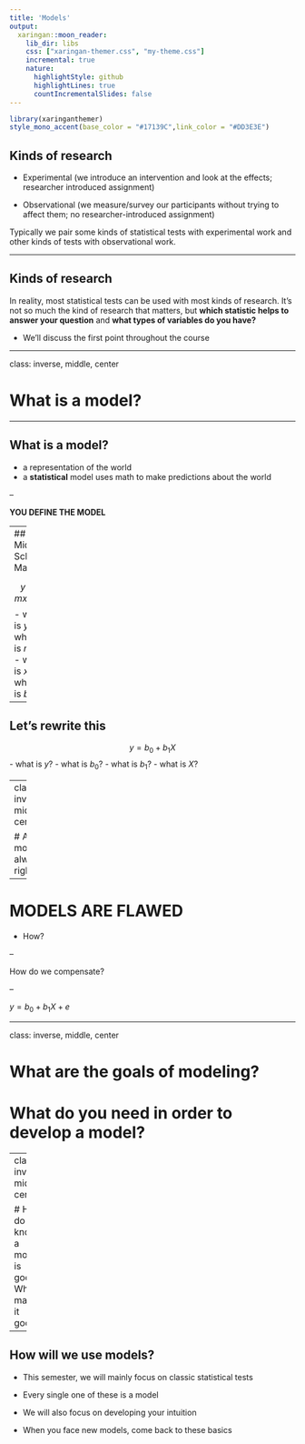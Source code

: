 ```yaml
---
title: 'Models'
output:
  xaringan::moon_reader:
    lib_dir: libs
    css: ["xaringan-themer.css", "my-theme.css"]
    incremental: true
    nature:
      highlightStyle: github
      highlightLines: true
      countIncrementalSlides: false
---
```


```r
library(xaringanthemer)
style_mono_accent(base_color = "#17139C",link_color = "#DD3E3E")

```


## Kinds of research

- Experimental (we introduce an intervention and look at the effects; researcher introduced assignment)

- Observational (we measure/survey our participants without trying to affect them; no researcher-introduced assignment)



Typically we pair some kinds of statistical tests with experimental work and other kinds of tests with observational work.

---

## Kinds of research

In reality, most statistical tests can be used with most kinds of research. It's not so much the kind of research that matters, but __which statistic helps to answer your question__ and __what types of variables do you have?__

- We'll discuss the first point throughout the course
  
---

class: inverse, middle, center

# What is a model?

---

## What is a model?

- a representation of the world
- a **statistical** model uses math to make predictions about the world

--

**YOU DEFINE THE MODEL**

---
## Middle School Math

$$ y = mx + b $$
- what is $y$?
- what is $m$?
- what is $x$?
- what is $b$?

---

## Let's rewrite this

$$y = b_0 + b_{1}X$$ 
- what is $y$?
- what is $b_0$?
- what is $b_1$?
- what is $X$?

---
class: inverse, middle, center

# Are models always right?

---

# MODELS ARE FLAWED

- How? 

--

How do we compensate?

--

$y = b_0 + b_{1}X + e$


---

class: inverse, middle, center

# What are the goals of modeling?
# What do you need in order to develop a model?

---
class: inverse, middle, center

# How do we know if a model is good? What makes it good?
---

## How will we use models?

- This semester, we will mainly focus on classic statistical tests

- Every single one of these is a model

- We will also focus on developing your intuition 

- When you face new models, come back to these basics
